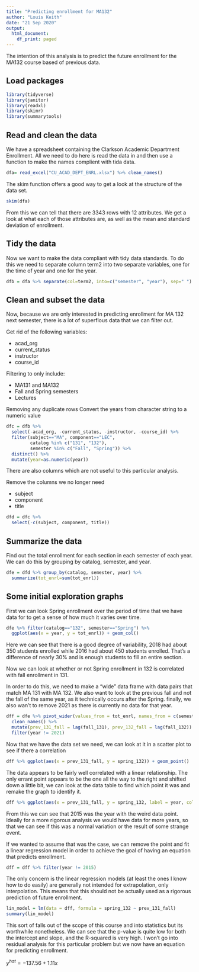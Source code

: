 ---
title: "Predicting enrollment for MA132"
author: "Louis Keith"
date: "21 Sep 2020"
output:
  html_document:
    df_print: paged
---

The intention of this analysis is to predict the future enrollment for the MA132 course based of previous data.


## Load packages

```{r, warning=FALSE, message=FALSE}
library(tidyverse)
library(janitor)
library(readxl)
library(skimr)
library(summarytools)
```

## Read and clean the data

We have a spreadsheet containing the Clarkson Academic Department Enrollment. All we need to do here is read the data in and then use a function to make the names complient with tida data. 

```{r}
dfa= read_excel("CU_ACAD_DEPT_ENRL.xlsx") %>% clean_names()
```

The skim function offers a good way to get a look at the structure of the data set. 

```{r}
skim(dfa)
```

From this we can tell that there are 3343 rows with 12 attributes. We get a look at what each of those attributes are, as well as the mean and standard deviation of enrollment.

## Tidy the data

Now we want to make the data compliant with tidy data standards. To do this we need to separate column term2 into two separate variables, one for the time of year and one for the year. 

```{r}
dfb = dfa %>% separate(col=term2, into=c("semester", "year"), sep=" ")
```

## Clean and subset the data

Now, because we are only interested in predicting enrollment for MA 132 next semester, there is a lot of superflous data that we can filter out.

Get rid of the following variables:

* acad_org
* current_status
* instructor
* course_id

Filtering to only include:

* MA131 and MA132
* Fall and Spring semesters
* Lectures

Removing any duplicate rows
Convert the years from character string to a numeric value

```{r}
dfc = dfb %>% 
  select(-acad_org, -current_status, -instructor, -course_id) %>%
  filter(subject=="MA", component=="LEC", 
         catalog %in% c("131", "132"), 
         semester %in% c("Fall", "Spring")) %>%
  distinct() %>%
  mutate(year=as.numeric(year))
```

There are also columns which are not useful to this particular analysis. 

Remove the columns we no longer need

* subject
* component
* title

```{r}
dfd = dfc %>%
  select(-c(subject, component, title))
```

## Summarize the data

Find out the total enrollment for each section in each semester of each year. We can do this by grouping by catalog, semester, and year. 

```{r, warning=FALSE, message=FALSE}
dfe = dfd %>% group_by(catalog, semester, year) %>%
  summarize(tot_enrl=sum(tot_enrl))
```

## Some initial exploration graphs

First we can look Spring enrollment over the period of time that we have data for to get a sense of how much it varies over time. 

```{r}
dfe %>% filter(catalog=="132", semester=="Spring") %>%
  ggplot(aes(x = year, y = tot_enrl)) + geom_col()
```

Here we can see that there is a good degree of variability, 2018 had about 350 students enrolled while 2016 had about 450 students enrolled. That's a difference of nearly 30% and is enough students to fill an entire section. 

Now we can look at whether or not Spring enrollment in 132 is correlated with fall enrollment in 131. 

In order to do this, we need to make a "wide" data frame with data pairs that match MA 131 with MA 132. We also want to look at the previous fall and not the fall of the same year, as it technically occurs after the Spring. finally, we also wan't to remove 2021 as there is currently no data for that year. 

```{r}
dff = dfe %>% pivot_wider(values_from = tot_enrl, names_from = c(semester, catalog)) %>%
  clean_names() %>%
  mutate(prev_131_fall = lag(fall_131), prev_132_fall = lag(fall_132)) %>%
  filter(year != 2021)
```

Now that we have the data set we need, we can look at it in a scatter plot to see if there a correlation

```{r, warning=FALSE, message=FALSE}
dff %>% ggplot(aes(x = prev_131_fall, y = spring_132)) + geom_point()
```

The data appears to be fairly well correlated with a linear relationship. The only errant point appears to be the one all the way to the right and shifted down a little bit, we can look at the data table to find which point it was and remake the graph to identify it.

```{r warning=FALSE, message=FALSE}
dff %>% ggplot(aes(x = prev_131_fall, y = spring_132, label = year, color = (year <= 2015))) + geom_point()
```

From this we can see that 2015 was the year with the weird data point. Ideally for a more rigorous analysis we would have data for more years, so that we can see if this was a normal variation or the result of some strange event. 

If we wanted to assume that was the case, we can remove the point and fit a linear regression model in order to achieve the goal of having an equation that predicts enrollment. 

```{r}
dff = dff %>% filter(year != 2015)
```

The only concern is the linear regression models (at least the ones I know how to do easily) are generally not intended for extrapolation, only interpolation. This means that this should not be actually used as a rigorous prediction of future enrollment.

```{r}
lin_model = lm(data = dff, formula = spring_132 ~ prev_131_fall)
summary(lin_model)
```

This sort of falls out of the scope of this course and into statistics but its worthwhile nonetheless. We can see that the p-value is quite low for both the intercept and slope, and the R-squared is very high. I won't go into residual analysis for this particular problem but we now have an equation for predicting enrollment.

$y^{hat} = -137.56 + 1.11x$






























